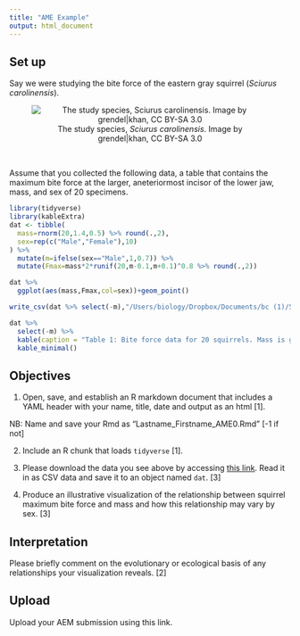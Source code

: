 ```yaml
---
title: "AME Example"
output: html_document
---
```


## Set up

Say we were studying the bite force of the eastern gray squirrel (*Sciurus carolinensis*).

<center>
![The study species, *Sciurus carolinensis*. Image by grendel|khan, CC BY-SA 3.0](https://upload.wikimedia.org/wikipedia/commons/thumb/7/75/Squirrel_closeup_profile.gk.jpg/500px-Squirrel_closeup_profile.gk.jpg)
</center>
<br>

Assume that you collected the following data, a table that contains the maximum bite force at the larger, aneteriormost incisor of the lower jaw, mass, and sex of 20 specimens.

```r
library(tidyverse)
library(kableExtra)
dat <- tibble(
  mass=rnorm(20,1.4,0.5) %>% round(.,2),
  sex=rep(c("Male","Female"),10)
) %>%
  mutate(m=ifelse(sex=="Male",1,0.7)) %>% 
  mutate(Fmax=mass*2*runif(20,m-0.1,m+0.1)^0.8 %>% round(.,2))

dat %>% 
  ggplot(aes(mass,Fmax,col=sex))+geom_point()

write_csv(dat %>% select(-m),"/Users/biology/Dropbox/Documents/bc (1)/5380.s24/class/data/bite_force.csv")
```

```r
dat %>% 
  select(-m) %>% 
  kable(caption = "Table 1: Bite force data for 20 squirrels. Mass is given in kg, bite force ('Fmax') is given in N") %>% 
  kable_minimal()
```

## Objectives

1. Open, save, and establish an R markdown document that includes a YAML header with your name, title, date and output as an html [1]. 

NB: Name and save your Rmd as "Lastname_Firstname_AME0.Rmd" [-1 if not]

2. Include an R chunk that loads `tidyverse` [1].

3. Please download the data you see above by accessing [this link](data/bite_force.csv). Read it in as CSV data and save it to an object named `dat`. [3]

4. Produce an illustrative visualization of the relationship between squirrel maximum bite force and mass and how this relationship may vary by sex. [3]

## Interpretation

Please briefly comment on the evolutionary or ecological basis of any relationships your visualization reveals. [2]

## Upload

Upload your AEM submission using this link.

